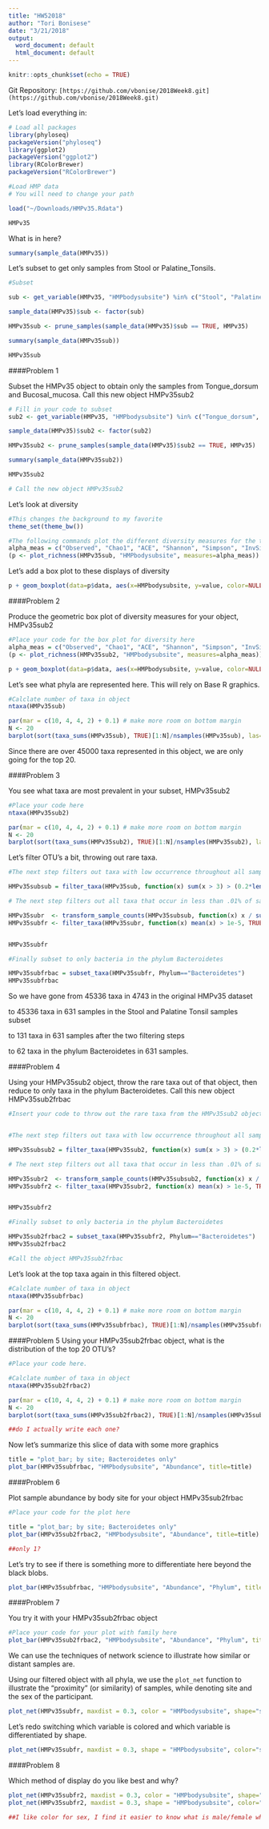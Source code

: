 ```yaml
---
title: "HW52018"
author: "Tori Bonisese"
date: "3/21/2018"
output:
  word_document: default
  html_document: default
---
```


```r
knitr::opts_chunk$set(echo = TRUE)
```

Git Repository: `[https://github.com/vbonise/2018Week8.git](https://github.com/vbonise/2018Week8.git)`

Let's load everything in:

```r

# Load all packages
library(phyloseq)
packageVersion("phyloseq")
library(ggplot2) 
packageVersion("ggplot2")
library(RColorBrewer)
packageVersion("RColorBrewer")

#Load HMP data
# You will need to change your path

load("~/Downloads/HMPv35.Rdata")

HMPv35


```

What is in here?

```r

summary(sample_data(HMPv35))

```

Let's subset to get only samples from Stool or Palatine_Tonsils.

```r

#Subset 

sub <- get_variable(HMPv35, "HMPbodysubsite") %in% c("Stool", "Palatine_Tonsils")

sample_data(HMPv35)$sub <- factor(sub)

HMPv35sub <- prune_samples(sample_data(HMPv35)$sub == TRUE, HMPv35)

summary(sample_data(HMPv35sub))

HMPv35sub

```

####Problem 1

Subset the HMPv35 object to obtain only the samples from Tongue_dorsum and Bucosal_mucosa. Call this new object HMPv35sub2

```r

# Fill in your code to subset
sub2 <- get_variable(HMPv35, "HMPbodysubsite") %in% c("Tongue_dorsum", "Bucosal_mucosa")

sample_data(HMPv35)$sub2 <- factor(sub2)

HMPv35sub2 <- prune_samples(sample_data(HMPv35)$sub2 == TRUE, HMPv35)

summary(sample_data(HMPv35sub2))

HMPv35sub2

# Call the new object HMPv35sub2

```

Let's look at diversity

```r

#This changes the background to my favorite
theme_set(theme_bw())

#The following commands plot the different diversity measures for the two different body sites.
alpha_meas = c("Observed", "Chao1", "ACE", "Shannon", "Simpson", "InvSimpson")
(p <- plot_richness(HMPv35sub, "HMPbodysubsite", measures=alpha_meas))

```

Let's add a box plot to these displays of diversity

```r

p + geom_boxplot(data=p$data, aes(x=HMPbodysubsite, y=value, color=NULL), alpha=0.1)

```

####Problem 2

Produce the geometric box plot of diversity measures for your object, HMPv35sub2
```r

#Place your code for the box plot for diversity here
alpha_meas = c("Observed", "Chao1", "ACE", "Shannon", "Simpson", "InvSimpson")
(p <- plot_richness(HMPv35sub2, "HMPbodysubsite", measures=alpha_meas))

p + geom_boxplot(data=p$data, aes(x=HMPbodysubsite, y=value, color=NULL), alpha=0.1)
```


Let's see what phyla are represented here. This will rely on Base R graphics.

```r

#Calclate number of taxa in object
ntaxa(HMPv35sub)

par(mar = c(10, 4, 4, 2) + 0.1) # make more room on bottom margin
N <- 20
barplot(sort(taxa_sums(HMPv35sub), TRUE)[1:N]/nsamples(HMPv35sub), las=2)

```


Since there are over 45000 taxa represented in this object, we are only going for the top 20.

####Problem 3

You see what taxa are most prevalent in your subset, HMPv35sub2

```r

#Place your code here
ntaxa(HMPv35sub2)

par(mar = c(10, 4, 4, 2) + 0.1) # make more room on bottom margin
N <- 20
barplot(sort(taxa_sums(HMPv35sub2), TRUE)[1:N]/nsamples(HMPv35sub2), las=2)
```


Let's filter OTU's a bit, throwing out rare taxa. 

```r

#The next step filters out taxa with low occurrence throughout all samples

HMPv35subsub = filter_taxa(HMPv35sub, function(x) sum(x > 3) > (0.2*length(x)), TRUE)

# The next step filters out all taxa that occur in less than .01% of samples

HMPv35subr  <- transform_sample_counts(HMPv35subsub, function(x) x / sum(x) )
HMPv35subfr <- filter_taxa(HMPv35subr, function(x) mean(x) > 1e-5, TRUE)


HMPv35subfr

#Finally subset to only bacteria in the phylum Bacteroidetes

HMPv35subfrbac = subset_taxa(HMPv35subfr, Phylum=="Bacteroidetes")
HMPv35subfrbac

```

So we have gone from 45336 taxa in 4743 in the original HMPv35 dataset

to 45336 taxa in 631 samples in the Stool and Palatine Tonsil samples subset

to 131 taxa in 631 samples after the two filtering steps 

to 62 taxa in the phylum Bacteroidetes in 631 samples.

####Problem 4

Using your HMPv35sub2 object, throw the rare taxa out of that object, then reduce to only taxa in the phylum Bacteroidetes. Call this new object HMPv35sub2frbac 

```r

#Insert your code to throw out the rare taxa from the HMPv35sub2 object


#The next step filters out taxa with low occurrence throughout all samples

HMPv35subsub2 = filter_taxa(HMPv35sub2, function(x) sum(x > 3) > (0.2*length(x)), TRUE)

# The next step filters out all taxa that occur in less than .01% of samples

HMPv35subr2  <- transform_sample_counts(HMPv35subsub2, function(x) x / sum(x) )
HMPv35subfr2 <- filter_taxa(HMPv35subr2, function(x) mean(x) > 1e-5, TRUE)


HMPv35subfr2

#Finally subset to only bacteria in the phylum Bacteroidetes

HMPv35sub2frbac2 = subset_taxa(HMPv35subfr2, Phylum=="Bacteroidetes")
HMPv35sub2frbac2

#Call the object HMPv35sub2frbac

```

Let's look at the top taxa again in this filtered object.

```r

#Calclate number of taxa in object
ntaxa(HMPv35subfrbac)

par(mar = c(10, 4, 4, 2) + 0.1) # make more room on bottom margin
N <- 20
barplot(sort(taxa_sums(HMPv35subfrbac), TRUE)[1:N]/nsamples(HMPv35subfrbac), las=2)

```

####Problem 5
Using your HMPv35sub2frbac object, what is the distribution of the top 20 OTU's?

```r

#Place your code here.

#Calclate number of taxa in object
ntaxa(HMPv35sub2frbac2)

par(mar = c(10, 4, 4, 2) + 0.1) # make more room on bottom margin
N <- 20
barplot(sort(taxa_sums(HMPv35sub2frbac2), TRUE)[1:N]/nsamples(HMPv35sub2frbac2), las=2)

##do I actually write each one?
```


Now let's summarize this slice of data with some more graphics

```r

title = "plot_bar; by site; Bacteroidetes only"
plot_bar(HMPv35subfrbac, "HMPbodysubsite", "Abundance", title=title)

```

####Problem 6

Plot sample abundance by body site for your object HMPv35sub2frbac

```r

#Place your code for the plot here

title = "plot_bar; by site; Bacteroidetes only"
plot_bar(HMPv35sub2frbac2, "HMPbodysubsite", "Abundance", title=title)

##only 1?
```


Let's try to see if there is something more to differentiate here beyond the black blobs.

```r

plot_bar(HMPv35subfrbac, "HMPbodysubsite", "Abundance", "Phylum", title=title)

```

####Problem 7

You try it with your HMPv35sub2frbac object

```r

#Place your code for your plot with family here
plot_bar(HMPv35sub2frbac2, "HMPbodysubsite", "Abundance", "Phylum", title=title)
```


We can use the techniques of network science to illustrate how similar or distant samples are.

Using our filtered object with all phyla, we use the `plot_net` function to illustrate the "proximity" (or similarity) of samples, while denoting site and the sex of the participant.

```r
plot_net(HMPv35subfr, maxdist = 0.3, color = "HMPbodysubsite", shape="sex")
```

Let's redo switching which variable is colored and which variable is differentiated by shape.

```r
plot_net(HMPv35subfr, maxdist = 0.3, shape = "HMPbodysubsite", color="sex")
```
####Problem 8

Which method of display do you like best and why?

```r
plot_net(HMPv35subfr2, maxdist = 0.3, color = "HMPbodysubsite", shape="sex")
plot_net(HMPv35subfr2, maxdist = 0.3, shape = "HMPbodysubsite", color="sex")

##I like color for sex, I find it easier to know what is male/female what at first glance.
```
